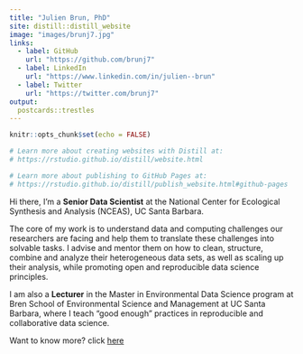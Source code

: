 ```yaml
---
title: "Julien Brun, PhD"
site: distill::distill_website
image: "images/brunj7.jpg"
links:
  - label: GitHub
    url: "https://github.com/brunj7"
  - label: LinkedIn
    url: "https://www.linkedin.com/in/julien--brun"
  - label: Twitter
    url: "https://twitter.com/brunj7"
output:
  postcards::trestles
---
```


```r
knitr::opts_chunk$set(echo = FALSE)

# Learn more about creating websites with Distill at:
# https://rstudio.github.io/distill/website.html

# Learn more about publishing to GitHub Pages at:
# https://rstudio.github.io/distill/publish_website.html#github-pages

```



Hi there, I'm a  **Senior Data Scientist**  at the National Center for Ecological Synthesis and Analysis (NCEAS), UC Santa Barbara. 

The core of my work is to understand data and computing challenges our researchers are facing and help them to translate these challenges into solvable tasks.  I advise and mentor them on how to clean, structure, combine and analyze their heterogeneous data sets, as well as scaling up their analysis, while promoting open and reproducible data science principles.

I am also a  **Lecturer**  in the Master in Environmental Data Science program at Bren School of Environmental Science and Management at UC Santa Barbara, where I teach "good enough" practices in reproducible and collaborative data science.

Want to know more? click [here](about.html)

